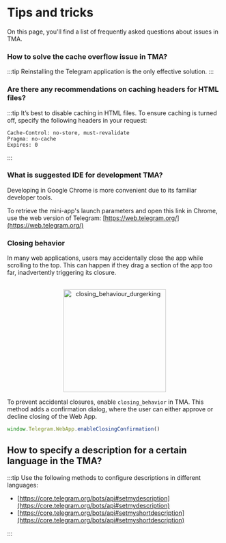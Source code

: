 
# Tips and tricks

On this page, you'll find a list of frequently asked questions about issues in TMA.

### How to solve the cache overflow issue in TMA?

:::tip
Reinstalling the Telegram application is the only effective solution.
:::

### Are there any recommendations on caching headers for HTML files?

:::tip
It’s best to disable caching in HTML files. To ensure caching is turned off, specify the following headers in your request:

```curl
Cache-Control: no-store, must-revalidate
Pragma: no-cache
Expires: 0
```

:::

### What is suggested IDE for development TMA?

Developing in Google Chrome is more convenient due to its familiar developer tools.

To retrieve the mini-app's launch parameters and open this link in Chrome, use the web version of Telegram: [https://web.telegram.org/](https://web.telegram.org/)

### Closing behavior

In many web applications, users may accidentally close the app while scrolling to the top. This can happen if they drag a section of the app too far, inadvertently triggering its closure.

<p align="center">
  <br />

  <img width="240" src="/img/docs/telegram-apps/closing-behaviour.svg" alt="closing_behaviour_durgerking" />

  <br />
</p>

To prevent accidental closures, enable `closing_behavior` in TMA. This method adds a confirmation dialog, where the user can either approve or decline closing of the Web App.

```typescript
window.Telegram.WebApp.enableClosingConfirmation()
```

## How to specify a description for a certain language in the TMA?

:::tip
Use the following methods to configure descriptions in different languages:

- [https://core.telegram.org/bots/api#setmydescription](https://core.telegram.org/bots/api#setmydescription)
- [https://core.telegram.org/bots/api#setmyshortdescription](https://core.telegram.org/bots/api#setmyshortdescription)

:::

<Feedback />
